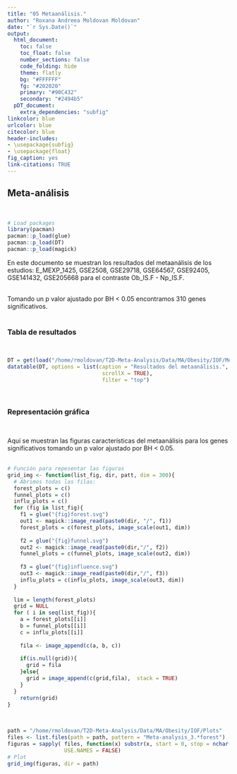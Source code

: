 ```yaml
---
title: "05 Metaanálisis."
author: "Roxana Andreea Moldovan Moldovan"
date: "`r Sys.Date()`"
output:
  html_document:
    toc: false
    toc_float: false
    number_sections: false 
    code_folding: hide
    theme: flatly
    bg: "#FFFFFF"
    fg: "#202020"
    primary: "#90C432"
    secondary: "#2494b5" 
  pDT_document:
    extra_dependencies: "subfig"
linkcolor: blue
urlcolor: blue
citecolor: blue
header-includes:
- \usepackage{subfig}
- \usepackage{float}
fig_caption: yes 
link-citations: TRUE 
---
```

        
## Meta-análisis {.tabset .tabset-fade -} 
&nbsp;  


```r
# Load packages 
library(pacman)
pacman::p_load(glue)
pacman::p_load(DT)
pacman::p_load(magick)
```  


En este documento se muestran los resultados del metaanálisis de los estudios: E_MEXP_1425, GSE2508, GSE29718, GSE64567, GSE92405, GSE141432, GSE205668 para el contraste Ob_IS.F - Np_IS.F.  
&nbsp;  


Tomando un p valor ajustado por BH < 0.05 encontramos 310 genes significativos.  
&nbsp;  


### Tabla de resultados {-} 
&nbsp;  


```r
DT = get(load("/home/rmoldovan/T2D-Meta-Analysis/Data/MA/Obesity/IOF/Meta-analysis_3_DF.RData"))
datatable(DT, options = list(caption = "Resultados del metaanálisis.",
                              scrollX = TRUE),
                              filter = "top")
```  


&nbsp;  


### Representación gráfica {-}  
&nbsp; 

Aquí se muestran las figuras características del metaanálisis para los
genes significativos tomando un p valor ajustado por BH < 0.05.  
&nbsp;  


```r
# Función para repesentar las figuras
grid_img <- function(list_fig, dir, patt, dim = 300){
  # Abrimos todas las filas:
  forest_plots = c()
  funnel_plots = c()
  influ_plots = c()
  for (fig in list_fig){
    f1 = glue("{fig}forest.svg")
    out1 <- magick::image_read(paste0(dir, "/", f1))
    forest_plots = c(forest_plots, image_scale(out1, dim))
    
    f2 = glue("{fig}funnel.svg")
    out2 <- magick::image_read(paste0(dir,"/", f2))
    funnel_plots = c(funnel_plots, image_scale(out2, dim))  
    
    f3 = glue("{fig}influence.svg")
    out3 <- magick::image_read(paste0(dir,"/", f3))
    influ_plots = c(influ_plots, image_scale(out3, dim))
  } 
  
  lim = length(forest_plots)
  grid = NULL
  for ( i in seq(list_fig)){
    a = forest_plots[[i]]
    b = funnel_plots[[i]]
    c = influ_plots[[i]]
    
    fila <- image_append(c(a, b, c))
    
    if(is.null(grid)){
      grid = fila
    }else{
      grid = image_append(c(grid,fila),  stack = TRUE)
    } 
  }
    return(grid)
}
```  


&nbsp;  


```r
path = "/home/rmoldovan/T2D-Meta-Analysis/Data/MA/Obesity/IOF/Plots"
files <- list.files(path = path, pattern = "Meta-analysis_3.*forest")
figuras = sapply( files, function(x) substr(x, start = 0, stop = nchar(x)-10), 
                  USE.NAMES = FALSE)
# Plot
grid_img(figuras, dir = path)
```  


&nbsp;  

